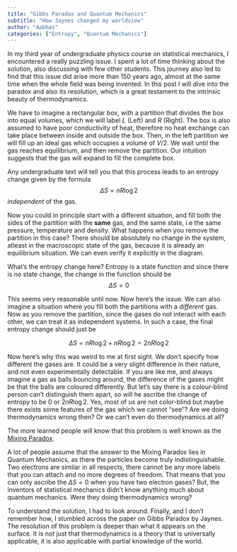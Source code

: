 ```yaml
---
title: "Gibbs Paradox and Quantum Mechanics"
subtitle: "How Jaynes changed my worldview"
author: "Aabhas"
categories: ["Entropy", "Quantum Mechanics"]
---
```

In my third year of undergraduate physics course on statistical mechanics, I encountered a really puzzling issue. I spent a lot of time thinking about the solution, also discussing with few other students. This journey also led to find that this issue did arise more than 150 years ago, almost at the same time when the whole field was being invented. In this post I will dive into the paradox and also its resolution, which is a great testament to the intrinsic beauty of thermodynamics.  

We have to imagine a rectangular box, with a partition that divides the box into equal volumes, which we will label $L$ (Left) and $R$ (Right). The box is also assumed to have poor conductivity of heat, therefore no heat exchange can take place between inside and outside the box. Then, in the left partition we will fill up an ideal gas which occupies a volume of $V/2$. We wait until the gas reaches equilibrium, and then remove the partition. Our intuition suggests that the gas will expand to fill the complete box. 

Any undergraduate text will tell you that this process leads to an entropy change given by the formula $$ \Delta S = nR \log 2$$ *independent* of the gas. 

Now you could in principle start with a different situation, and fill both the sides of the partition with the **same** gas, and the same state, i.e the same pressure, temperature and density. What happens when you remove the partition in this case? There should be absolutely no change in the system, atleast in the macroscopic state of the gas, because it is already an equilibrium situation. We can even verify it explicitly in the diagram. 

What's the entropy change here? Entropy is a state function and since there is no state change, the change in the function should be 
$$\Delta S = 0$$

This seems very reasonable until now. Now here's the issue. We can also imagine a situation where you fill both the partitions with a *different* gas. Now as you remove the partition, since the gases do not interact with each other, we can treat it as independent systems. In such a case, the final entropy change should just be 

$$\Delta S = n R \log 2 + n R \log 2 = 2 n R \log 2$$

Now here's why this was weird to me at first sight. We don't specify how different the gases are. It could be a very slight difference in their nature, and not even experimentally detectable. If you are like me, and always imagine a gas as balls bouncing around, the difference of the gases might be that the balls are coloured differently. But let's say there is a colour-blind person can't distinguish them apart, so will he ascribe the change of entropy to be $0$ or $2 n R \log 2$. Yes, most of us are not color-blind but maybe there exists some features of the gas which we cannot "see"? Are we doing thermodynamics wrong then? Or we can't even do thermodynamics at all? 

The more learned people will know that this problem is well known as the [Mixing Paradox](https://www.wikiwand.com/en/Gibbs_paradox#The_mixing_paradox). 

A lot of people assume that the answer to the Mixing Paradox lies in Quantum Mechanics, as there the particles become truly indistinguishable. Two electrons are similar in all respects, there cannot be any more labels that you can attach and no more degrees of freedom. That means that you can only ascribe the $\Delta S = 0$ when you have two electron gases? But, the inventors of statistical mechanics didn't know anything much about quantum mechanics. Were they doing thermodynamics wrong?  

To understand the solution, I had to look around. Finally, and I don't remember how, I stumbled across the paper on Gibbs Paradox by Jaynes. The resolution of this problem is deeper than what it appears on the surface. It is not just that thermodynamics is a theory that is universally applicable, it is also applicable with partial knowledge of the world. 





